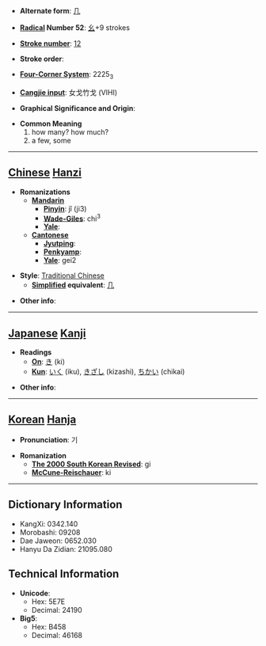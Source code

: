 * '''Alternate form''': [[几]]

* '''[[Wiktionary:Chinese radical index| Radical]] Number 52''': [[Wiktionary:Chinese radical index 幺|幺]]+9 strokes

* '''[[Wiktionary:Chinese total strokes index|Stroke number]]''': [[Wiktionary:Chinese total strokes index 12|12]]

* '''Stroke order''': 

* '''[[Wiktionary:Chinese four corner index|Four-Corner System]]''': 2225<sub>3</sub>

* '''[[Wiktionary:Chinese Cangjie index|Cangjie input]]''': 女戈竹戈 (VIHI)

* '''Graphical Significance and Origin''': 

* '''Common Meaning'''
*#how many? how much?
*# a few, some


----

== [[Chinese]] [[Hanzi]] ==

* '''Romanizations'''
** '''[[Mandarin]]'''
*** '''[[Pinyin]]''': jǐ (ji3)
*** '''[[Wade-Giles]]''': chi<sup>3</sup>
*** '''[[Yale]]''': 
** '''[[Cantonese]]'''
*** '''[[Jyutping]]''':
*** '''[[Penkyamp]]''': 
*** '''[[Yale]]''': gei2

* '''Style''': [[Traditional Chinese]] 
** '''[[Simplified Chinese|Simplified]] equivalent''': [[几]]

* '''Other info''': 

----

== [[Japanese]] [[Kanji]] ==

* '''Readings'''
** '''[[On]]''': [[き]] (ki)
** '''[[Kun]]''': [[いく]] (iku), [[きざし]] (kizashi), [[ちかい]] (chikai)

* '''Other info''':  

----

== [[Korean]] [[Hanja]] ==

* '''Pronunciation''': 기

* '''Romanization'''
** '''[[The 2000 South Korean Revised Romanization|The 2000 South Korean Revised]]''': gi
** '''[[McCune-Reischauer]]''': ki

----

== Dictionary Information ==

* KangXi: 0342.140
* Morobashi: 09208
* Dae Jaweon: 0652.030
* Hanyu Da Zidian: 21095.080

== Technical Information ==

* '''Unicode''':
** Hex: 5E7E
** Decimal: 24190
* '''Big5''':
** Hex: B458
** Decimal: 46168